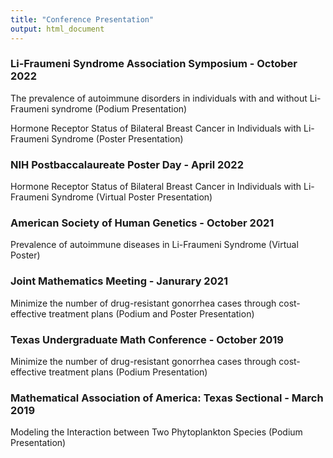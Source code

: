 ```yaml
---
title: "Conference Presentation"
output: html_document
---
```


### Li-Fraumeni Syndrome Association Symposium - October 2022					        
The prevalence of autoimmune disorders in individuals with and without Li-Fraumeni syndrome (Podium Presentation)

Hormone Receptor Status of Bilateral Breast Cancer in Individuals with Li-Fraumeni Syndrome (Poster Presentation)

### NIH Postbaccalaureate Poster Day - April 2022				         

Hormone Receptor Status of Bilateral Breast Cancer in Individuals with Li-Fraumeni Syndrome (Virtual Poster Presentation)

### American Society of Human Genetics - October 2021

Prevalence of autoimmune diseases in Li-Fraumeni Syndrome (Virtual Poster)

### Joint Mathematics Meeting	- Janurary 2021

Minimize the number of drug-resistant gonorrhea cases through cost-effective treatment plans (Podium and Poster Presentation)

### Texas Undergraduate Math Conference - October 2019

Minimize the number of drug-resistant gonorrhea cases through cost-effective treatment plans (Podium Presentation)

### Mathematical Association of America: Texas Sectional	- March 2019

Modeling the Interaction between Two Phytoplankton Species (Podium Presentation)  

